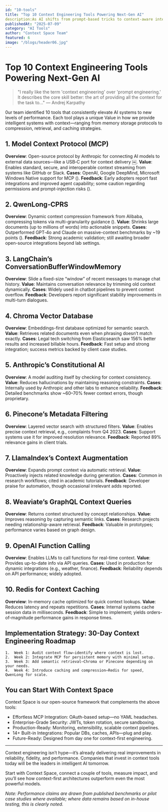 ```yaml
---
id: "10-tools"
title: "Top 10 Context Engineering Tools Powering Next-Gen AI"
description:As AI shifts from prompt-based tricks to context-aware intelligence, ten open-source tools are leading the charge. From MCP and QwenLong-CPRS for scalable memory and compression, to LangChain, Chroma, and Redis for managing, retrieving, and caching context."
publishedAt: "2025-07-09"
category: "AI Tools"
author: "Context Space Team"
featured: 6
image: "/blogs/header06.jpg"
---
```


# Top 10 Context Engineering Tools Powering Next-Gen AI

> "I really like the term 'context engineering' over 'prompt engineering.' It describes the core skill better: the art of providing all the context for the task to..." — Andrej Karpathy

0ur team identified 10 tools that consistently elevate AI systems to new levels of performance. Each tool plays a unique Value in how we provide intelligent systems with context—ranging from memory storage protocols to compression, retrieval, and caching strategies.

## 1. Model Context Protocol (MCP)

**Overview**: Open-source protocol by Anthropic for connecting AI models to external data sources—like a USB‑C port for context delivery  ￼.
**Value**: Enables standard, secure, and interoperable context streaming from systems like GitHub or Slack.
**Cases**: OpenAI, Google DeepMind, Microsoft Windows Native support for MCP ().
**Feedback**: Early adopters report fast integrations and improved agent capability; some caution regarding permissions and prompt-injection risks ().

## 2. QwenLong‑CPRS

**Overview**: Dynamic context compression framework from Alibaba, compressing tokens via multi-granularity guidance ().
**Value**: Shrinks large documents (up to millions of words) into actionable snippets.
**Cases**: Outperformed GPT‑4o and Claude on massive-context benchmarks by ~19 points ().
**Feedback**: Strong academic validation; still awaiting broader open-source integrations beyond lab settings.

## 3. LangChain’s ConversationBufferWindowMemory

**Overview**: Slide a fixed-size “window” of recent messages to manage chat history.
**Value**: Maintains conversation relevance by trimming old context dynamically.
**Cases**: Widely used in chatbot pipelines to prevent context overflow.
**Feedback**: Developers report significant stability improvements in multi-turn dialogues.


## 4. Chroma Vector Database

**Overview**: Embeddings-first database optimized for semantic search.
**Value**: Retrieves related documents even when phrasing doesn’t match exactly.
**Cases**: Legal tech switching from Elasticsearch saw 156% better results and increased billable hours.
**Feedback**: Fast setup and strong integration; success metrics backed by client case studies.


## 5. Anthropic’s Constitutional AI

**Overview**: A model auditing itself by checking for context consistency.
**Value**: Reduces hallucinations by maintaining reasoning constraints.
**Cases**: Internally used by Anthropic and other labs to enhance reliability.
**Feedback**: Detailed benchmarks show ~60–70% fewer context errors, though proprietary.


## 6. Pinecone’s Metadata Filtering

**Overview**: Layered vector search with structured filters.
**Value**: Enables precise context retrieval, e.g., complaints from Q4 2023.
**Cases**: Support systems use it for improved resolution relevance.
**Feedback**: Reported 89% relevance gains in client trials.

## 7. LlamaIndex’s Context Augmentation

**Overview**: Expands prompt context via automatic retrieval.
**Value**: Proactively injects related knowledge during generation.
**Cases**: Common in research workflows; cited in academic tutorials.
**Feedback**: Developer praise for automation, though occasional irrelevant adds reported.


## 8. Weaviate’s GraphQL Context Queries

**Overview**: Returns context structured by concept relationships.
**Value**: Improves reasoning by capturing semantic links.
**Cases**: Research projects needing relationship-aware retrieval.
**Feedback**: Valuable in prototypes; performance varies based on graph design.

## 9. OpenAI Function Calling

**Overview**: Enables LLMs to call functions for real-time context.
**Value**: Provides up-to-date info via API queries.
**Cases**: Used in production for dynamic integrations (e.g., weather, finance).
**Feedback**: Reliability depends on API performance; widely adopted.


## 10. Redis for Context Caching

**Overview**: In-memory cache optimized for quick context lookups.
**Value**: Reduces latency and repeats repetitions.
**Cases**: Internal systems cache session data in milliseconds.
**Feedback**: Simple to implement; yields orders-of-magnitude performance gains in response times.


## Implementation Strategy: 30-Day Context Engineering Roadmap
	1.	Week 1: Audit context flow—identify where context is lost.
	2.	Week 2: Integrate MCP for persistent memory with minimal setup.
	3.	Week 3: Add semantic retrieval—Chroma or Pinecone depending on your needs.
	4.	Week 4: Introduce caching and compression—Redis for speed, QwenLong for scale.


## You can Start With Context Space

Context Space is our open-source framework that complements the above tools:
- Effortless MCP Integration: OAuth-based setup—no YAML headaches.
- Enterprise-Grade Security: JWTs, token rotation, secure sandboxing.
- Production-Ready: Monitoring, extensibility, scalable context pipelines.
- 14+ Built-in Integrations: Popular DBs, caches, APIs—plug and play.
- Future-Ready: Designed from day one for context-first engineering.


---

Context engineering isn’t hype—it’s already delivering real improvements in reliability, fidelity, and performance. Companies that invest in context tools today will be the leaders in intelligent AI tomorrow.

Start with Context Space, connect a couple of tools, measure impact, and you’ll see how context-first architectures outperform even the most powerful models.


*Note: Performance claims are drawn from published benchmarks or pilot case studies where available; where data remains based on in-house testing, this is clearly noted.*
